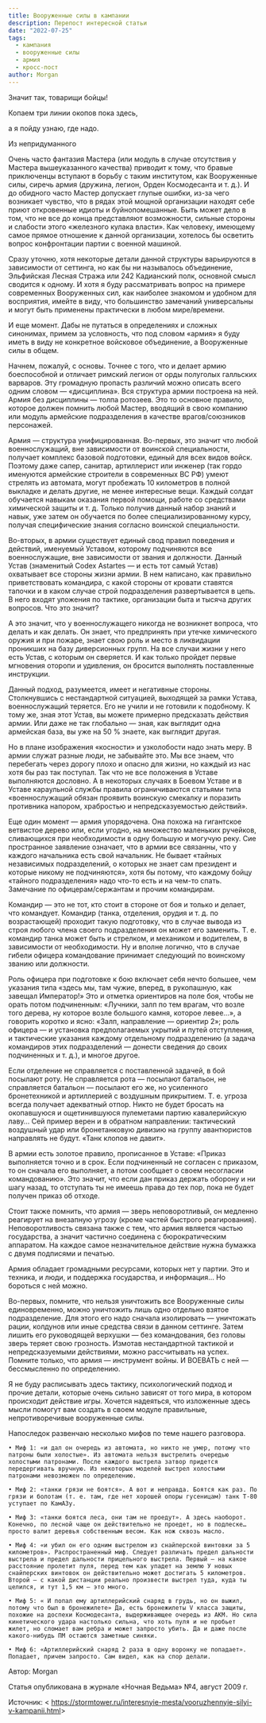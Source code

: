 ```yaml
---
title: Вооруженные силы в кампании
description: Перепост интересной статьи
date: "2022-07-25"
tags:
  - кампания
  - вооруженные силы
  - армия
  - кросс-пост
author: Morgan
---
```


Значит так, товарищи бойцы!

Копаем три линии окопов пока здесь,

а я пойду узнаю, где надо.

Из непридуманного

Очень часто фантазия Мастера (или модуль в случае отсутствия у Мастера вышеуказанного качества) приводит к тому, что бравые приключенцы вступают в борьбу с таким институтом, как Вооруженные силы, сиречь армия (дружина, легион, Орден Космодесанта и т. д.). И до обидного часто Мастер допускает глупые ошибки, из-за чего возникает чувство, что в рядах этой мощной организации находят себе приют откровенные идиоты и буйнопомешанные. Быть может дело в том, что не все до конца представляют возможности, сильные стороны и слабости этого «железного кулака власти». Как человеку, имеющему самое прямое отношение к данной организации, хотелось бы осветить вопрос конфронтации партии с военной машиной.

Сразу уточню, хотя некоторые детали данной структуры варьируются в зависимости от сеттинга, но как бы ни называлось объединение, Эльфийская Лесная Стража или 242 Кадианский полк, основной смысл сводится к одному. И хотя я буду рассматривать вопрос на примере современных Вооруженных сил, как наиболее знакомом и удобном для восприятия, имейте в виду, что большинство замечаний универсальны и могут быть применены практически в любом мире/времени.

И еще момент. Дабы не путаться в определениях и сложных синонимах, примем за условность, что под словом «армия» я буду иметь в виду не конкретное войсковое объединение, а Вооруженные силы в общем.

Начнем, пожалуй, с основы. Точнее с того, что и делает армию боеспособной и отличает римский легион от орды полуголых галльских варваров. Эту громадную пропасть различий можно описать всего одним словом — «дисциплина». Вся структура армии построена на ней. Армия без дисциплины — толпа ротозеев. Это то основное правило, которое должен помнить любой Мастер, вводящий в свою компанию или модуль армейские подразделения в качестве врагов/союзников персонажей.

Армия — структура унифицированная. Во-первых, это значит что любой военнослужащий, вне зависимости от воинской специальности, получает комплекс базовой подготовки, единый для всех видов войск. Поэтому даже сапер, санитар, артиллерист или инженер (так гордо именуются армейские строители в современных ВС РФ) умеют стрелять из автомата, могут пробежать 10 километров в полной выкладке и делать другие, не менее интересные вещи. Каждый солдат обучается навыкам оказания первой помощи, работе со средствами химической защиты и т. д. Только получив данный набор знаний и навык, уже затем он обучается по более специализированному курсу, получая специфические знания согласно воинской специальности.

Во-вторых, в армии существует единый свод правил поведения и действий, именуемый Уставом, которому подчиняются все военнослужащие, вне зависимости от звания и должности. Данный Устав (знаменитый Codex Astartes — и есть тот самый Устав) охватывает все стороны жизни армии. В нем написано, как правильно приветствовать командира, с какой стороны от кровати ставятся тапочки и в каком случае строй подразделения развертывается в цепь. В него входят уложения по тактике, организации быта и тысяча других вопросов. Что это значит?

А это значит, что у военнослужащего никогда не возникнет вопроса, что делать и как делать. Он знает, что предпринять при утечке химического оружия и при пожаре, знает свою роль и место в ликвидации проникших на базу диверсионных групп. На все случаи жизни у него есть Устав, с которым он сверяется. И как только пройдет первые мгновения оторопи и удивления, он бросится выполнять поставленные инструкции.

Данный подход, разумеется, имеет и негативные стороны. Столкнувшись с нестандартной ситуацией, выходящей за рамки Устава, военнослужащий теряется. Его не учили и не готовили к подобному. К тому же, зная этот Устав, вы можете примерно предсказать действия армии. Или даже не так глобально — зная, как выглядит одна армейская база, вы уже на 50 % знаете, как выглядит другая.

Но в плане изображения «косности» и узколобости надо знать меру. В армии служат разные люди, не забывайте это. Мы все знаем, что перебегать через дорогу плохо и опасно для жизни, но каждый из нас хотя бы раз так поступал. Так что не все положения в Уставе выполняются дословно. А в некоторых случаях в Боевом Уставе и в Уставе караульной службы правила ограничиваются статьями типа «военнослужащий обязан проявить воинскую смекалку и поразить противника напором, храбростью и непредсказуемостью действий».

Еще один момент — армия упорядочена. Она похожа на гигантское ветвистое дерево или, если угодно, на множество маленьких ручейков, сливающихся при необходимости в одну большую и могучую реку. Сие пространное заявление означает, что в армии все связанны, что у каждого начальника есть свой начальник. Не бывает «тайных независимых подразделений, о которых не знает сам президент и которые никому не подчиняются», хотя бы потому, что каждому бойцу «тайного подразделения» надо что-то есть и на чем-то спать. Замечание по офицерам/сержантам и прочим командирам.

Командир — это не тот, кто стоит в стороне от боя и только и делает, что командует. Командир (танка, отделения, орудия и т. д. по возрастающей) проходит такую подготовку, что в случае вывода из строя любого члена своего подразделения он может его заменить. Т. е. командир танка может быть и стрелком, и механиком и водителем, в зависимости от необходимости. Ну и вполне логично, что в случае гибели офицера командование принимает следующий по воинскому званию или должности.

Роль офицера при подготовке к бою включает себя нечто большее, чем указания типа «здесь мы, там чужие, вперед, в рукопашную, как завещал Император!» Это и отметка ориентиров на поле боя, чтобы не орать потом подчиненным: «Лучники, залп по тем врагам, что возле того дерева, ну которое возле большого камня, которое левее…», а говорить коротко и ясно: «Залп, направление — ориентир 2»; роль офицера — и установка предполагаемых укрытий и путей отступления, и тактические указания каждому отдельному подразделению (а задача командиров этих подразделений — донести сведения до своих подчиненных и т. д.), и многое другое.

Если отделение не справляется с поставленной задачей, в бой посылают роту. Не справляется рота — посылают батальон, не справляется батальон — посылают его же, но усиленного бронетехникой и артиллерией с воздушным прикрытием. Т. е. угроза всегда получает адекватный отпор. Никто не будет бросать на окопавшуюся и ощетинившуюся пулеметами партию кавалерийскую лаву… Сей пример верен и в обратном направлении: тактический воздушный удар или бронетанковую дивизию на группу авантюристов направлять не будут. «Танк клопов не давит».

В армии есть золотое правило, прописанное в Уставе: «Приказ выполняется точно и в срок. Если подчиненный не согласен с приказом, то он сначала его выполняет, а потом сообщает о своем несогласии командованию». Это значит, что если дан приказ держать оборону и ни шагу назад, то отступать ты не имеешь права до тех пор, пока не будет получен приказ об отходе.

Стоит также помнить, что армия — зверь неповоротливый, он медленно реагирует на внезапную угрозу (кроме частей быстрого реагирования). Неповоротливость связана также с тем, что армия является частью государства, а значит частично соединена с бюрократическим аппаратом. На каждое самое незначительное действие нужна бумажка с двумя подписями и печатью.

Армия обладает громадными ресурсами, которых нет у партии. Это и техника, и люди, и поддержка государства, и информация… Но бороться с ней можно.

Во-первых, помните, что нельзя уничтожить все Вооруженные силы единовременно, можно уничтожить лишь одно отдельно взятое подразделение. Для этого его надо сначала изолировать — уничтожать рации, колдунов или иные средства связи в данном сеттинге. Затем лишить его руководящей верхушки — без командования, без головы зверь теряет свою грозность. Измотав нестандартной тактикой и непредсказуемыми действиями, можно рассчитывать на успех. Помните только, что армия — инструмент войны. И ВОЕВАТЬ с ней — бессмысленно по определению.

Я не буду расписывать здесь тактику, психологический подход и прочие детали, которые очень сильно зависят от того мира, в котором происходит действие игры. Хочется надеяться, что изложенные здесь мысли помогут вам создать в своем модуле правильные, непротиворечивые вооруженные силы.

Напоследок развенчаю несколько мифов по теме нашего разговора.

    • Миф 1: «и дал он очередь из автомата, но никто не умер, потому что патроны были холостые». Из автомата нельзя выстрелить очередью холостыми патронами. После каждого выстрела затвор придется передергивать вручную. Из некоторых моделей выстрел холостыми патронами невозможен по определению.

    • Миф 2: «танки грязи не боятся». А вот и неправда. Боятся как раз. По грязи и болотам (т. е. там, где нет хорошей опоры гусеницам) танк Т-80 уступает по КамАЗу.

    • Миф 3: «танки боятся леса, они там не проедут». А здесь наоборот. Конечно, по лесной чаще он действительно не проедет, но в подлеске… просто валит деревья собственным весом. Как нож сквозь масло.

    • Миф 4: «и убил он его одним выстрелом из снайперской винтовки за 5 километров». Распространенный миф. Следует различать предел дальности выстрела и предел дальности прицельного выстрела. Первый — на какое расстояние пролетит пуля, перед тем как упадет на землю У новых снайперских винтовок он действительно может достигать 5 километров. Второй — с какой дистанции реально произвести выстрел туда, куда ты целился, и тут 1,5 км — это много.

    • Миф 5: « И попал ему артиллерийский снаряд в грудь, но он выжил, потому что был в бронежилете» Да, есть бронежилеты V класса защиты, похожие на доспехи Космодесанта, выдерживающее очередь из АКМ. Но сила кинетического удара настолько сильна, что хоть пуля и не пробьет жилет, но сломает вам ребра и может запросто убить. Да и даже после какого-нибудь ПМ остаются заметные синяки.

    • Миф 6: «Артиллерийский снаряд 2 раза в одну воронку не попадает». Попадает, причем запросто. Сам видел, как на спор делали.

Автор: Morgan

Статья опубликована в журнале «Ночная Ведьма» №4, август 2009 г.

Источник: < https://stormtower.ru/interesnyie-mesta/vooruzhennyie-silyi-v-kampanii.html&gt;
